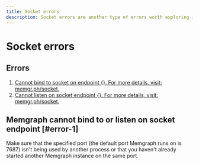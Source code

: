```yaml
---
title: Socket errors
description: Socket errors are another type of errors worth exploring in our documentation. If you are having trouble dealing with any error, you can also reach out to us in our Discord community. 
---
```




# Socket errors

## Errors

1. [Cannot bind to socket on endpoint {}. For more details, visit:
   memgr.ph/socket.](#error-1)
2. [Cannot listen on socket endpoint {}. For more details, visit:
   memgr.ph/socket.](#error-1)

## Memgraph cannot bind to or listen on socket endpoint [#error-1]

Make sure that the specified port (the default port Memgraph runs on is 7687)
isn't being used by another process or that you haven't already started another
Memgraph instance on the same port.

<CommunityLinks/>